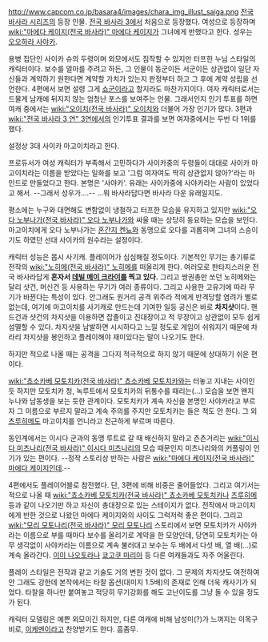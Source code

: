 http://www.capcom.co.jp/basara4/images/chara_img_illust_saiga.png
[[전국 바사라 시리즈]]의 등장 인물. [[전국 바사라 3]]에서 처음으로 등장했다. 여성으로 등장하며 [[wiki:"마에다 케이지(전국 바사라)" 마에다 케이지]]가 그녀에게 반했다고 한다. 성우는 [[오오하라 사야카]].

용병 집단인 사이카 슈의 두령이며 외모에서도 짐작할 수 있지만 터프한 누님 스타일의 캐릭터이다. 보수를 얼마를 주려고 하든, 그 인물이 동군이든 서군이든 상관없이 일단 자신들과 계약하기 원한다면 계약할 가치가 있는지 판정부터 하고 그 후에 계약 성립을 선언한다. 4편에서 보면 설령 그게 [[쇼군]]이라고 할지라도 마찬가지이다. 여자 캐릭터로서는 드물게 남캐에 뒤지지 않는 엄청난 포스를 보여주는 인물. 그래서인지 인기 투표를 하면 여캐 중에서는 [[wiki:"오이치(전국 바사라)" 오이치]]와 더불어 가장 인기가 많다. 3편과 [[wiki:"전국 바사라 3 연" 3연]]에서의 인기투표 결과를 보면 여자중에서는 두번 다 1위를 했다. 

설정상 3대 사이카 마고이치라고 한다.

프로듀서가 여성 캐릭터가 부족해서 고민하다가 사이카중의 두령들이 대대로 사이카 마고이치라는 이름을 받았다는 일화를 보고 '그럼 여자여도 딱히 상관없지 않아?'라는 마인드로 만들었다고 한다. 본명은 '사야카'. 유래는 사이카중에 사야카라는 사람이 있었다고 해서. --그래서 성우가….--
…뭐 바사라답다면 바사라 다운 유래일지도.

평소에는 누구와 대면해도 변함없이 냉철하고 터프한 모습을 유지하고 있지만 [[wiki:"오다 노부나가(전국 바사라)" 오다 노부나가]]와 싸울 때는 상당히 동요하는 모습을 보인다. 마고이치에게 오다 노부나가는 [[혼간지 켄뇨]]와 동맹으로 오다를 괴롭히며 그녀의 스승이기도 하였던 선대 사이카의 원수라는 설정이다. 

캐릭터 성능은 몹시 사기캐. 플레이어가 심심해질 정도이다. 기본적인 무기는 총기류로 전작의 [[wiki:"노히메(전국 바사라)" 노히메]]를 떠올리게 한다. 여러모로 판타지스러운 전국 바사라답게 '''혼자서 [[데빌 메이 크라이]]를 찍고 있다.''' 그리고 쌍권총만 쏘던 노히메와는 달리 샷건, 머신건 등 사용하는 무기가 여러 종류이다. 그리고 사용한 고유기에 따라 무기가 바뀐다는 특성이 있다. 안그래도 원거리 공격 위주라 적에게 반격당할 염려가 별로 없는데, 여기에 마고이치를 사기캐로 만드는데 기여한 일등 공신은 바로 '''차지샷'''이다. 핸드건과 샷건의 차지샷을 이용하면 잡졸이고 진대장이고 적 무장이고 상관없이 모두 쉽게 섬멸할 수 있다. 차지샷을 남발하면 시시하다고 느낄 정도로 게임이 쉬워지기 때문에 차라리 차지샷을 봉인하고 플레이해야 재미있다는 말이 나오기도 한다. 

하지만 적으로 나올 때는 공격을 그다지 적극적으로 하지 않기 때문에 상대하기 쉬운 편이다. 

[[wiki:"쵸소카베 모토치카(전국 바사라)" 쵸소카베 모토치카]]와는 터놓고 지내는 사이인 듯 하지만 모토치카 청, 녹루트에서 모토치카의 뒤통수를 때리는(...) 모습을 보면 왠지 누나와 남동생을 보는 듯한 관계이다. 모토치카가 계속 자신을 본명인 사야카라고 부르자 그 이름으로 부르지 말라고 계속 주의를 주지만 모토치카는 들은 척도 안 한다. 그 외 [[츠루히메]]도 마고이치를 언니라고 친근하게 부르며 따른다. 

동인계에서는 이시다 군과의 동맹 루트로 갈 때 배신하지 말라고 츤츤거리는 [[wiki:"이시다 미츠나리(전국 바사라)" 이시다 미츠나리]]의 모습 때문인지 미츠나리와의 커플링이 인기가 있는 편이다. --정작 스토리상 반하는 사람은 [[wiki:"마에다 케이지(전국 바사라)" 마에다 케이지]]인데.-- 

4편에서도 플레이어블로 참전했다. 단, 3편에 비해 비중은 줄어들었다. 그리고 여기서는 적으로 나올 때 [[wiki:"쵸소카베 모토치카(전국 바사라)" 쵸소카베 모토치카]]나 [[츠루히메]] 등과 같이 나오기만 하고 자신이 총대장으로 있는 스테이지가 없다. 전작에서 마고이치에게 반한 것으로 나왔던 마에다 케이지와의 사이도 그럭저럭 좋은 편이다. 그리고 [[wiki:"모리 모토나리(전국 바사라)" 모리 모토나리]] 스토리에서 보면 모토치카가 사야카라는 이름으로 부를 때마다 보수를 올리기로 계약을 한 모양인데, 당연히 모토치카는 아무 생각없이 사야카라는 이름으로 계속 불러대고 보수는 두 배에서 다섯 배, 열 배(...)로 계속 올라간다. [[이이 나오토라]]나 [[쿄고쿠 마리아]] 등 다른 여캐들과도 자주 어울린다. 

플레이 스타일은 전작과 같고 기술도 거의 변한 것이 없다. 그 문제의 차지샷도 여전하여 안 그래도 강한데 본작에서는 타찰 옵션(대미지 1.5배)의 존재로 인해 더욱 캐사기가 되었다. 타찰을 하나만 붙여놓고 적당히 무기강화를 해도 고난이도를 그냥 돌 수 있을 정도가 된다. 

캐릭터 모델링은 예쁜 외모이긴 하지만, 다른 여캐에 비해 남성미(?)가 느껴지는 이목구비로, [[이케멘]]이라고 찬양받기도 한다. 흠좀무.
